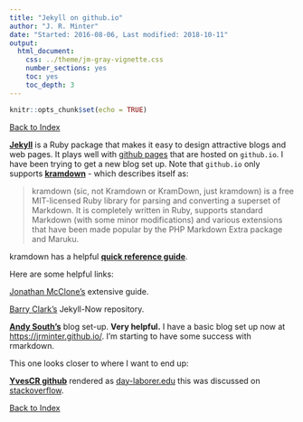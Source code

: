 ```yaml
---
title: "Jekyll on github.io"
author: "J. R. Minter"
date: "Started: 2016-08-06, Last modified: 2018-10-11"
output:
  html_document:
    css: ../theme/jm-gray-vignette.css
    number_sections: yes
    toc: yes
    toc_depth: 3
---
```


```r
knitr::opts_chunk$set(echo = TRUE)
```

[Back to Index](../README.html)

[**Jekyll**](https://jekyllrb.com/) is a Ruby package that makes it easy to design attractive blogs and web pages. It plays well with [github pages](https://pages.github.com/) that are hosted on `github.io`. I have been trying to get a new blog set up. Note that `github.io` only supports [**kramdown**](http://kramdown.gettalong.org/) - which describes itself as:

> kramdown (sic, not Kramdown or KramDown, just kramdown) is a free MIT-licensed Ruby library for parsing and converting a superset of Markdown. It is completely written in Ruby, supports standard Markdown (with some minor modifications) and various extensions that have been made popular by the PHP Markdown Extra package and Maruku.

kramdown has a helpful [**quick reference guide**](http://kramdown.gettalong.org/quickref.html).

Here are some helpful links:

[Jonathan McClone's](http://jmcglone.com/guides/github-pages/) extensive guide.

[Barry Clark's](https://github.com/barryclark/jekyll-now) Jekyll-Now repository.

[**Andy South's**](https://andysouth.github.io/blog-setup/) blog set-up. **Very helpful.**  I have a basic blog set up now at [https://jrminter.github.io/](https://jrminter.github.io/). I'm starting to have some success with rmarkdown.

This one looks closer to where I want to end up:

[**YvesCR github**](https://github.com/YvesCR/yvescr.github.io) rendered as [day-laborer.edu](http://data-laborer.eu/) this was discussed on [stackoverflow](http://stackoverflow.com/questions/34444843/blogging-with-jekyll-rmarkdown-and-github-how-to-display-images).




[Back to Index](../README.html)
